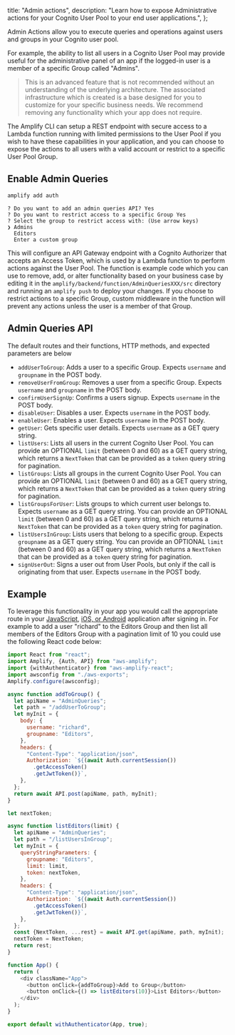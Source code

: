   title: "Admin actions",
  description:
    "Learn how to expose Administrative actions for your Cognito User Pool to your end user applications.",
};

Admin Actions allow you to execute queries and operations against users and groups in your Cognito user pool.

For example, the ability to list all users in a Cognito User Pool may provide useful for the administrative panel of an app if the logged-in user is a member of a specific Group called "Admins".

> This is an advanced feature that is not recommended without an understanding of the underlying architecture. The associated infrastructure which is created is a base designed for you to customize for your specific business needs. We recommend removing any functionality which your app does not require.

The Amplify CLI can setup a REST endpoint with secure access to a Lambda function running with limited permissions to the User Pool if you wish to have these capabilities in your application, and you can choose to expose the actions to all users with a valid account or restrict to a specific User Pool Group.

## Enable Admin Queries

```bash
amplify add auth
```

```console
? Do you want to add an admin queries API? Yes
? Do you want to restrict access to a specific Group Yes
? Select the group to restrict access with: (Use arrow keys)
❯ Admins
  Editors
  Enter a custom group
```

This will configure an API Gateway endpoint with a Cognito Authorizer that accepts an Access Token, which is used by a Lambda function to perform actions against the User Pool. The function is example code which you can use to remove, add, or alter functionality based on your business case by editing it in the `amplify/backend/function/AdminQueriesXXX/src` directory and running an `amplify push` to deploy your changes. If you choose to restrict actions to a specific Group, custom middleware in the function will prevent any actions unless the user is a member of that Group.

## Admin Queries API

The default routes and their functions, HTTP methods, and expected parameters are below

- `addUserToGroup`: Adds a user to a specific Group. Expects `username` and `groupname` in the POST body.
- `removeUserFromGroup`: Removes a user from a specific Group. Expects `username` and `groupname` in the POST body.
- `confirmUserSignUp`: Confirms a users signup. Expects `username` in the POST body.
- `disableUser`: Disables a user. Expects `username` in the POST body.
- `enableUser`: Enables a user. Expects `username` in the POST body.
- `getUser`: Gets specific user details. Expects `username` as a GET query string.
- `listUsers`: Lists all users in the current Cognito User Pool. You can provide an OPTIONAL `limit` (between 0 and 60) as a GET query string, which returns a `NextToken` that can be provided as a `token` query string for pagination.
- `listGroups`: Lists all groups in the current Cognito User Pool. You can provide an OPTIONAL `limit` (between 0 and 60) as a GET query string, which returns a `NextToken` that can be provided as a `token` query string for pagination.
- `listGroupsForUser`: Lists groups to which current user belongs to. Expects `username` as a GET query string. You can provide an OPTIONAL `limit` (between 0 and 60) as a GET query string, which returns a `NextToken` that can be provided as a `token` query string for pagination.
- `listUsersInGroup`: Lists users that belong to a specific group. Expects `groupname` as a GET query string. You can provide an OPTIONAL `limit` (between 0 and 60) as a GET query string, which returns a `NextToken` that can be provided as a `token` query string for pagination.
- `signUserOut`: Signs a user out from User Pools, but only if the call is originating from that user. Expects `username` in the POST body.

## Example

To leverage this functionality in your app you would call the appropriate route in your [JavaScript](/lib/restapi/authz#cognito-user-pools-authorization), [iOS, or Android](/sdk/api/rest#cognito-user-pools-authorization) application after signing in. For example to add a user "richard" to the Editors Group and then list all members of the Editors Group with a pagination limit of 10 you could use the following React code below:

```js
import React from "react";
import Amplify, {Auth, API} from "aws-amplify";
import {withAuthenticator} from "aws-amplify-react";
import awsconfig from "./aws-exports";
Amplify.configure(awsconfig);

async function addToGroup() {
  let apiName = "AdminQueries";
  let path = "/addUserToGroup";
  let myInit = {
    body: {
      username: "richard",
      groupname: "Editors",
    },
    headers: {
      "Content-Type": "application/json",
      Authorization: `${(await Auth.currentSession())
        .getAccessToken()
        .getJwtToken()}`,
    },
  };
  return await API.post(apiName, path, myInit);
}

let nextToken;

async function listEditors(limit) {
  let apiName = "AdminQueries";
  let path = "/listUsersInGroup";
  let myInit = {
    queryStringParameters: {
      groupname: "Editors",
      limit: limit,
      token: nextToken,
    },
    headers: {
      "Content-Type": "application/json",
      Authorization: `${(await Auth.currentSession())
        .getAccessToken()
        .getJwtToken()}`,
    },
  };
  const {NextToken, ...rest} = await API.get(apiName, path, myInit);
  nextToken = NextToken;
  return rest;
}

function App() {
  return (
    <div className="App">
      <button onClick={addToGroup}>Add to Group</button>
      <button onClick={() => listEditors(10)}>List Editors</button>
    </div>
  );
}

export default withAuthenticator(App, true);
```
